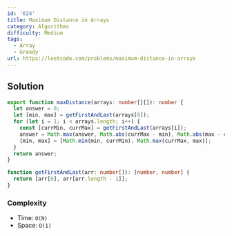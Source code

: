 ```yaml
---
id: '624'
title: Maximum Distance in Arrays
category: Algorithms
difficulty: Medium
tags:
  - Array
  - Greedy
url: https://leetcode.com/problems/maximum-distance-in-arrays
---
```


## Solution

```typescript filename="solution.ts" copy
export function maxDistance(arrays: number[][]): number {
  let answer = 0;
  let [min, max] = getFirstAndLast(arrays[0]);
  for (let i = 1; i < arrays.length; i++) {
    const [currMin, currMax] = getFirstAndLast(arrays[i]);
    answer = Math.max(answer, Math.abs(currMax - min), Math.abs(max - currMin));
    [min, max] = [Math.min(min, currMin), Math.max(currMax, max)];
  }
  return answer;
}

function getFirstAndLast(arr: number[]): [number, number] {
  return [arr[0], arr[arr.length - 1]];
}
```

### Complexity

- Time: `O(N)`
- Space: `O(1)`
